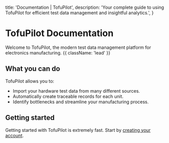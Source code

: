 
  title: 'Documentation | TofuPilot',
  description:
    'Your complete guide to using TofuPilot for efficient test data management and insightful analytics.',
}


<HeroPattern />

# TofuPilot Documentation

Welcome to TofuPilot, the modern test data management platform for electronics manufacturing. {{ className: 'lead' }}

## What you can do

TofuPilot allows you to:

- Import your hardware test data from many different sources.
- Automatically create traceable records for each unit.
- Identify bottlenecks and streamline your manufacturing process.

## Getting started

Getting started with TofuPilot is extremely fast. Start by [creating your account](https://www.tofupilot.com/auth/signup).
